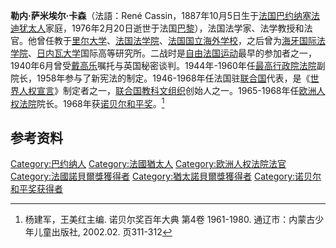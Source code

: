 {{expand|time=2013-10-15T08:30:39+00:00}}

'''勒内·萨米埃尔·卡森'''{{nobel icon}}（法語：René Cassin，1887年10月5日生于[[法国|法国]][[巴约纳|巴约纳]][[塞法迪犹太人|塞法迪犹太人]]家庭，1976年2月20日逝世于法国[[巴黎|巴黎]]），法国法学家、法学教授和法官。他曾任教于[[里尔大学|里尔大学]]、[[法国法学院|法国法学院]]、[[法国国立海外学校|法国国立海外学校]]，之后曾为[[海牙国际法学院|海牙国际法学院]]、[[日内瓦大学|日内瓦大学]]国际高等研究所。二战时是[[自由法国运动|自由法国运动]]最早的参加者之一，1940年6月曾受[[戴高乐|戴高乐]]嘱托与英国秘密谈判。1944年-1960年任[[最高行政院法院|最高行政院法院]]副院长，1958年参与了新宪法的制定。1946-1968年任法国驻[[联合国|联合国]]代表，是《[[世界人权宣言|世界人权宣言]]》制定者之一，[[联合国教科文组织|联合国教科文组织]]创始人之一。1965-1968年任[[欧洲人权法院|欧洲人权法院]]院长。1968年获[[诺贝尔和平奖|诺贝尔和平奖]]。<ref>杨建军，王美红主编. 诺贝尔奖百年大典 第4卷 1961-1980. 通辽市：内蒙古少年儿童出版社, 2002.02. 页311-312</ref>

==参考资料==
{{reflist}}
{{诺贝尔和平奖获得者 (1951年－1975年)}}

{{Authority control}}
{{DEFAULTSORT:Cassin, Rene}}
[[Category:巴约纳人|Category:巴约纳人]]
[[Category:法國猶太人|Category:法國猶太人]]
[[Category:欧洲人权法院法官|Category:欧洲人权法院法官]]
[[Category:法國諾貝爾獎獲得者|Category:法國諾貝爾獎獲得者]]
[[Category:猶太諾貝爾獎獲得者|Category:猶太諾貝爾獎獲得者]]
[[Category:诺贝尔和平奖获得者|Category:诺贝尔和平奖获得者]]